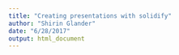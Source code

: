 ```yaml
---
title: "Creating presentations with solidify"
author: "Shirin Glander"
date: "6/28/2017"
output: html_document
---
```


